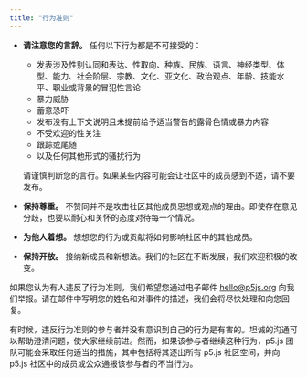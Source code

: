 ```yaml
---
title: "行为准则"
---
```


- **请注意您的言辞。** 任何以下行为都是不可接受的：

  - 发表涉及性别认同和表达、性取向、种族、民族、语言、神经类型、体型、能力、社会阶层、宗教、文化、亚文化、政治观点、年龄、技能水平、职业或背景的冒犯性言论
  - 暴力威胁
  - 蓄意恐吓
  - 发布没有上下文说明且未提前给予适当警告的露骨色情或暴力内容
  - 不受欢迎的性关注
  - 跟踪或尾随
  - 以及任何其他形式的骚扰行为

  请谨慎判断您的言行。如果某些内容可能会让社区中的成员感到不适，请不要发布。

- **保持尊重。** 不赞同并不是攻击社区其他成员思想或观点的理由。即使存在意见分歧，也要以耐心和关怀的态度对待每一个情况。
- **为他人着想。** 想想您的行为或贡献将如何影响社区中的其他成员。
- **保持开放。** 接纳新成员和新想法。我们的社区在不断发展，我们欢迎积极的改变。

如果您认为有人违反了行为准则，我们希望您通过电子邮件 [hello@p5js.org](mailto:hello@p5js.org) 向我们举报。请在邮件中写明您的姓名和对事件的描述，我们会将尽快处理和向您回复。

有时候，违反行为准则的参与者并没有意识到自己的行为是有害的。坦诚的沟通可以帮助澄清问题，使大家继续前进。然而，如果该参与者继续这种行为，p5.js 团队可能会采取任何适当的措施，其中包括将其逐出所有 p5.js 社区空间，并向 p5.js 社区中的成员或公众通报该参与者的不当行为。